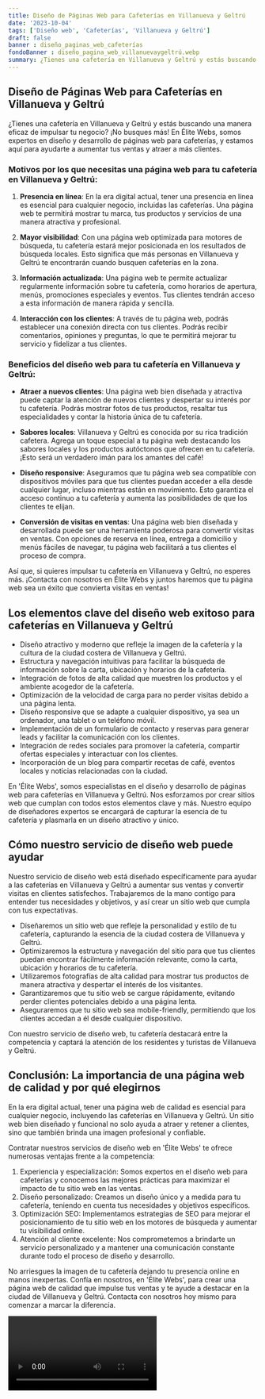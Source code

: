 ```yaml
---
title: Diseño de Páginas Web para Cafeterías en Villanueva y Geltrú
date: '2023-10-04'
tags: ['Diseño web', 'Cafeterías', 'Villanueva y Geltrú']
draft: false
banner : diseño_paginas_web_cafeterías
fondoBanner : diseño_pagina_web_villanuevaygeltrú.webp
summary: ¿Tienes una cafetería en Villanueva y Geltrú y estás buscando una manera eficaz de impulsar tu negocio? ¡No busques más! En Élite Webs, somos expertos en diseño y desarrollo de páginas web para cafeterías, y estamos aquí para ayudarte a aumentar tus ventas y atraer a más clientes.
---
```


## Diseño de Páginas Web para Cafeterías en Villanueva y Geltrú

¿Tienes una cafetería en Villanueva y Geltrú y estás buscando una manera eficaz de impulsar tu negocio? ¡No busques más! En Élite Webs, somos expertos en diseño y desarrollo de páginas web para cafeterías, y estamos aquí para ayudarte a aumentar tus ventas y atraer a más clientes.

### Motivos por los que necesitas una página web para tu cafetería en Villanueva y Geltrú:

1. **Presencia en línea**: En la era digital actual, tener una presencia en línea es esencial para cualquier negocio, incluidas las cafeterías. Una página web te permitirá mostrar tu marca, tus productos y servicios de una manera atractiva y profesional.

2. **Mayor visibilidad**: Con una página web optimizada para motores de búsqueda, tu cafetería estará mejor posicionada en los resultados de búsqueda locales. Esto significa que más personas en Villanueva y Geltrú te encontrarán cuando busquen cafeterías en la zona.

3. **Información actualizada**: Una página web te permite actualizar regularmente información sobre tu cafetería, como horarios de apertura, menús, promociones especiales y eventos. Tus clientes tendrán acceso a esta información de manera rápida y sencilla.

4. **Interacción con los clientes**: A través de tu página web, podrás establecer una conexión directa con tus clientes. Podrás recibir comentarios, opiniones y preguntas, lo que te permitirá mejorar tu servicio y fidelizar a tus clientes.

### Beneficios del diseño web para tu cafetería en Villanueva y Geltrú:

- **Atraer a nuevos clientes**: Una página web bien diseñada y atractiva puede captar la atención de nuevos clientes y despertar su interés por tu cafetería. Podrás mostrar fotos de tus productos, resaltar tus especialidades y contar la historia única de tu cafetería.

- **Sabores locales**: Villanueva y Geltrú es conocida por su rica tradición cafetera. Agrega un toque especial a tu página web destacando los sabores locales y los productos autóctonos que ofrecen en tu cafetería. ¡Esto será un verdadero imán para los amantes del café!

- **Diseño responsive**: Aseguramos que tu página web sea compatible con dispositivos móviles para que tus clientes puedan acceder a ella desde cualquier lugar, incluso mientras están en movimiento. Esto garantiza el acceso continuo a tu cafetería y aumenta las posibilidades de que los clientes te elijan.

- **Conversión de visitas en ventas**: Una página web bien diseñada y desarrollada puede ser una herramienta poderosa para convertir visitas en ventas. Con opciones de reserva en línea, entrega a domicilio y menús fáciles de navegar, tu página web facilitará a tus clientes el proceso de compra.

Así que, si quieres impulsar tu cafetería en Villanueva y Geltrú, no esperes más. ¡Contacta con nosotros en Élite Webs y juntos haremos que tu página web sea un éxito que convierta visitas en ventas!

<GifSeo />

<Cta />

## Los elementos clave del diseño web exitoso para cafeterías en Villanueva y Geltrú

- Diseño atractivo y moderno que refleje la imagen de la cafetería y la cultura de la ciudad costera de Villanueva y Geltrú.
- Estructura y navegación intuitivas para facilitar la búsqueda de información sobre la carta, ubicación y horarios de la cafetería.
- Integración de fotos de alta calidad que muestren los productos y el ambiente acogedor de la cafetería.
- Optimización de la velocidad de carga para no perder visitas debido a una página lenta.
- Diseño responsive que se adapte a cualquier dispositivo, ya sea un ordenador, una tablet o un teléfono móvil.
- Implementación de un formulario de contacto y reservas para generar leads y facilitar la comunicación con los clientes.
- Integración de redes sociales para promover la cafetería, compartir ofertas especiales y interactuar con los clientes.
- Incorporación de un blog para compartir recetas de café, eventos locales y noticias relacionadas con la ciudad.

En 'Élite Webs', somos especialistas en el diseño y desarrollo de páginas web para cafeterías en Villanueva y Geltrú. Nos esforzamos por crear sitios web que cumplan con todos estos elementos clave y más. Nuestro equipo de diseñadores expertos se encargará de capturar la esencia de tu cafetería y plasmarla en un diseño atractivo y único.

## Cómo nuestro servicio de diseño web puede ayudar

Nuestro servicio de diseño web está diseñado específicamente para ayudar a las cafeterías en Villanueva y Geltrú a aumentar sus ventas y convertir visitas en clientes satisfechos. Trabajaremos de la mano contigo para entender tus necesidades y objetivos, y así crear un sitio web que cumpla con tus expectativas.

- Diseñaremos un sitio web que refleje la personalidad y estilo de tu cafetería, capturando la esencia de la ciudad costera de Villanueva y Geltrú.
- Optimizaremos la estructura y navegación del sitio para que tus clientes puedan encontrar fácilmente información relevante, como la carta, ubicación y horarios de tu cafetería.
- Utilizaremos fotografías de alta calidad para mostrar tus productos de manera atractiva y despertar el interés de los visitantes.
- Garantizaremos que tu sitio web se cargue rápidamente, evitando perder clientes potenciales debido a una página lenta.
- Aseguraremos que tu sitio web sea mobile-friendly, permitiendo que los clientes accedan a él desde cualquier dispositivo.

Con nuestro servicio de diseño web, tu cafetería destacará entre la competencia y captará la atención de los residentes y turistas de Villanueva y Geltrú.

## Conclusión: La importancia de una página web de calidad y por qué elegirnos

En la era digital actual, tener una página web de calidad es esencial para cualquier negocio, incluyendo las cafeterías en Villanueva y Geltrú. Un sitio web bien diseñado y funcional no solo ayuda a atraer y retener a clientes, sino que también brinda una imagen profesional y confiable.

Contratar nuestros servicios de diseño web en 'Élite Webs' te ofrece numerosas ventajas frente a la competencia:

1. Experiencia y especialización: Somos expertos en el diseño web para cafeterías y conocemos las mejores prácticas para maximizar el impacto de tu sitio web en las ventas.
2. Diseño personalizado: Creamos un diseño único y a medida para tu cafetería, teniendo en cuenta tus necesidades y objetivos específicos.
3. Optimización SEO: Implementamos estrategias de SEO para mejorar el posicionamiento de tu sitio web en los motores de búsqueda y aumentar tu visibilidad online.
4. Atención al cliente excelente: Nos comprometemos a brindarte un servicio personalizado y a mantener una comunicación constante durante todo el proceso de diseño y desarrollo.

No arriesgues la imagen de tu cafetería dejando tu presencia online en manos inexpertas. Confía en nosotros, en 'Élite Webs', para crear una página web de calidad que impulse tus ventas y te ayude a destacar en la ciudad de Villanueva y Geltrú. Contacta con nosotros hoy mismo para comenzar a marcar la diferencia.

<Video />

<CtaBot job='Cafeterías' city='Villanueva y Geltrú'/>

<Gmaps query='Villanueva y Geltrú+españa+maps' />